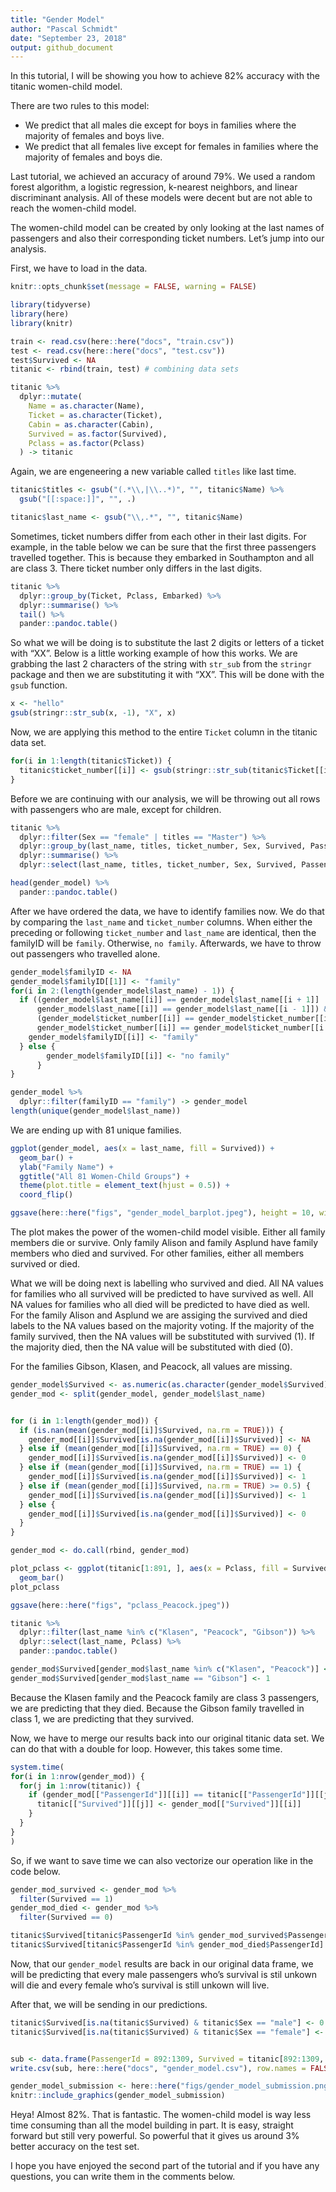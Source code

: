 ```yaml
---
title: "Gender Model"
author: "Pascal Schmidt"
date: "September 23, 2018"
output: github_document
---
```


In this tutorial, I will be showing you how to achieve 82% accuracy with the titanic women-child model.

There are two rules to this model:

* We predict that all males die except for boys in families where the majority of females and boys live.
* We predict that all females live except for females in families where the majority of females and boys die. 

Last tutorial, we achieved an accuracy of around 79%. We used a random forest algorithm, a logistic regression, k-nearest neighbors, and linear discriminant analysis. All of these models were decent but are not able to reach the women-child model. 

The women-child model can be created by only looking at the last names of passengers and also their corresponding ticket numbers. Let's jump into our analysis. 

First, we have to load in the data. 

```r
knitr::opts_chunk$set(message = FALSE, warning = FALSE)
```


```r
library(tidyverse)
library(here)
library(knitr)

train <- read.csv(here::here("docs", "train.csv"))
test <- read.csv(here::here("docs", "test.csv"))
test$Survived <- NA
titanic <- rbind(train, test) # combining data sets

titanic %>%
  dplyr::mutate(
    Name = as.character(Name),
    Ticket = as.character(Ticket),
    Cabin = as.character(Cabin),
    Survived = as.factor(Survived),
    Pclass = as.factor(Pclass)
  ) -> titanic
```

Again, we are engeneering a new variable called `titles` like last time. 

```r
titanic$titles <- gsub("(.*\\,|\\..*)", "", titanic$Name) %>%
  gsub("[[:space:]]", "", .)

titanic$last_name <- gsub("\\,.*", "", titanic$Name)
```

Sometimes, ticket numbers differ from each other in their last digits. For example, in the table below we can be sure that the first three passengers travelled together. This is because they embarked in Southampton and all are class 3. There ticket number only differs in the last digits. 

```r
titanic %>%
  dplyr::group_by(Ticket, Pclass, Embarked) %>%
  dplyr::summarise() %>%
  tail() %>%
  pander::pandoc.table()
```

So what we will be doing is to substitute the last 2 digits or letters of a ticket with "XX". Below is a little working example of how this works. We are grabbing the last 2 characters of the string with `str_sub` from the `stringr` package and then we are substituting it with "XX". This will be done with the `gsub` function. 

```r
x <- "hello"
gsub(stringr::str_sub(x, -1), "X", x)
```

Now, we are applying this method to the entire `Ticket` column in the titanic data set. 

```r
for(i in 1:length(titanic$Ticket)) {
  titanic$ticket_number[[i]] <- gsub(stringr::str_sub(titanic$Ticket[[i]], -2), "XX", titanic$Ticket[[i]])
}
```

Before we are continuing with our analysis, we will be throwing out all rows with passengers who are male, except for children.

```r
titanic %>%
  dplyr::filter(Sex == "female" | titles == "Master") %>%
  dplyr::group_by(last_name, titles, ticket_number, Sex, Survived, PassengerId) %>%
  dplyr::summarise() %>%
  dplyr::select(last_name, titles, ticket_number, Sex, Survived, PassengerId) -> gender_model

head(gender_model) %>%
  pander::pandoc.table()
```

After we have ordered the data, we have to identify families now. We do that by comparing the `last_name` and `ticket_number` columns. When either the preceding or following `ticket_number` and `last_name` are identical, then the familyID will be `family`. Otherwise, `no family`. Afterwards, we have to throw out passengers who travelled alone. 

```r
gender_model$familyID <- NA
gender_model$familyID[[1]] <- "family"
for(i in 2:(length(gender_model$last_name) - 1)) {
  if ((gender_model$last_name[[i]] == gender_model$last_name[[i + 1]] |
      gender_model$last_name[[i]] == gender_model$last_name[[i - 1]]) &
      (gender_model$ticket_number[[i]] == gender_model$ticket_number[[i + 1]] |
      gender_model$ticket_number[[i]] == gender_model$ticket_number[[i - 1]])) {
    gender_model$familyID[[i]] <- "family"
  } else {
        gender_model$familyID[[i]] <- "no family"
      }
}

gender_model %>%
  dplyr::filter(familyID == "family") -> gender_model
length(unique(gender_model$last_name))
```

We are ending up with 81 unique families.

```r
ggplot(gender_model, aes(x = last_name, fill = Survived)) + 
  geom_bar() +
  ylab("Family Name") +
  ggtitle("All 81 Women-Child Groups") +
  theme(plot.title = element_text(hjust = 0.5)) +
  coord_flip()
```

```r
ggsave(here::here("figs", "gender_model_barplot.jpeg"), height = 10, width = 4)
```

The plot makes the power of the women-child model visible. Either all family members die or survive. Only family Alison and family Asplund have family members who died and survived. For other families, either all members survived or died. 

What we will be doing next is labelling who survived and died. All NA values for families who all survived will be predicted to have survived as well. All NA values for families who all died will be predicted to have died as well. For the family Alison and Asplund we are assiging the survived and died labels to the NA values based on the majority voting. If the majority of the family survived, then the NA values will be substituted with survived (1). If the majority died, then the NA value will be substituted with died (0).

For the families Gibson, Klasen, and Peacock, all values are missing. 

```r
gender_model$Survived <- as.numeric(as.character(gender_model$Survived))
gender_mod <- split(gender_model, gender_model$last_name)


for (i in 1:length(gender_mod)) {
  if (is.nan(mean(gender_mod[[i]]$Survived, na.rm = TRUE))) {
    gender_mod[[i]]$Survived[is.na(gender_mod[[i]]$Survived)] <- NA
  } else if (mean(gender_mod[[i]]$Survived, na.rm = TRUE) == 0) {
    gender_mod[[i]]$Survived[is.na(gender_mod[[i]]$Survived)] <- 0
  } else if (mean(gender_mod[[i]]$Survived, na.rm = TRUE) == 1) {
    gender_mod[[i]]$Survived[is.na(gender_mod[[i]]$Survived)] <- 1
  } else if (mean(gender_mod[[i]]$Survived, na.rm = TRUE) >= 0.5) {
    gender_mod[[i]]$Survived[is.na(gender_mod[[i]]$Survived)] <- 1 
  } else {
    gender_mod[[i]]$Survived[is.na(gender_mod[[i]]$Survived)] <- 0 
  }
}

gender_mod <- do.call(rbind, gender_mod)
```



```r
plot_pclass <- ggplot(titanic[1:891, ], aes(x = Pclass, fill = Survived)) + 
  geom_bar()
plot_pclass
```

```r
ggsave(here::here("figs", "pclass_Peacock.jpeg"))
```


```r
titanic %>%
  dplyr::filter(last_name %in% c("Klasen", "Peacock", "Gibson")) %>%
  dplyr::select(last_name, Pclass) %>%
  pander::pandoc.table()

gender_mod$Survived[gender_mod$last_name %in% c("Klasen", "Peacock")] <- 0
gender_mod$Survived[gender_mod$last_name == "Gibson"] <- 1
```

Because the Klasen family and the Peacock family are class 3 passengers, we are predicting that they died. Because the Gibson family travelled in class 1, we are predicting that they survived. 

Now, we have to merge our results back into our original titanic data set. We can do that with a double for loop. However, this takes some time. 

```r
system.time(
for(i in 1:nrow(gender_mod)) {
  for(j in 1:nrow(titanic)) {
    if (gender_mod[["PassengerId"]][[i]] == titanic[["PassengerId"]][[j]]) {
      titanic[["Survived"]][[j]] <- gender_mod[["Survived"]][[i]]
    }
  }
}
)
```

So, if we want to save time we can also vectorize our operation like in the code below. 

```r
gender_mod_survived <- gender_mod %>%
  filter(Survived == 1)
gender_mod_died <- gender_mod %>%
  filter(Survived == 0)

titanic$Survived[titanic$PassengerId %in% gender_mod_survived$PassengerId] <- gender_mod_survived$Survived
titanic$Survived[titanic$PassengerId %in% gender_mod_died$PassengerId] <- gender_mod_died$Survived
```

Now, that our `gender_model` results are back in our original data frame, we will be predicting that every male passengers who's survival is stil unkown will die and every female who's survival is still unkown will live. 

After that, we will be sending in our predictions.  

```r
titanic$Survived[is.na(titanic$Survived) & titanic$Sex == "male"] <- 0
titanic$Survived[is.na(titanic$Survived) & titanic$Sex == "female"] <- 1


sub <- data.frame(PassengerId = 892:1309, Survived = titanic[892:1309, ]$Survived)
write.csv(sub, here::here("docs", "gender_model.csv"), row.names = FALSE)
```

```r
gender_model_submission <- here::here("figs/gender_model_submission.png")
knitr::include_graphics(gender_model_submission)
```

Heya! Almost 82%. That is fantastic. The women-child model is way less time consuming than all the model building in part. It is easy, straight forward but still very powerful. So powerful that it gives us around 3% better accuracy on the test set.

I hope you have enjoyed the second part of the tutorial and if you have any questions, you can write them in the comments below. 